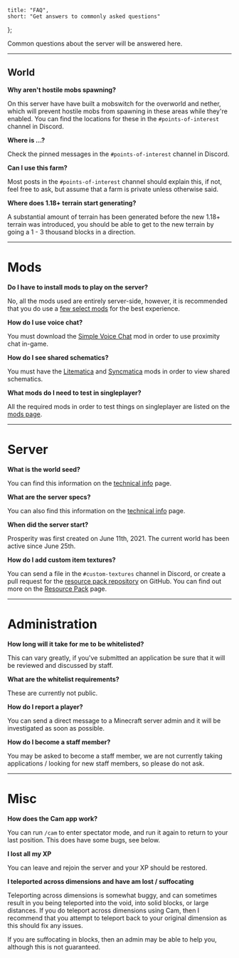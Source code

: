 	title: "FAQ",
	short: "Get answers to commonly asked questions"
};

Common questions about the server will be answered here.

---

## World

**Why aren't hostile mobs spawning?**

On this server have have built a mobswitch for the overworld and nether, which will prevent hostile mobs from spawning in these areas while they're enabled. You can find the locations for these in the `#points-of-interest` channel in Discord.

**Where is ...?**

Check the pinned messages in the `#points-of-interest` channel in Discord.

**Can I use this farm?**

Most posts in the `#points-of-interest` channel should explain this, if not, feel free to ask, but assume that a farm is private unless otherwise said.

**Where does 1.18+ terrain start generating?**

A substantial amount of terrain has been generated before the new 1.18+ terrain was introduced, you should be able to get to the new terrain by going a 1 - 3 thousand blocks in a direction.

---

# Mods

**Do I have to install mods to play on the server?**

No, all the mods used are entirely server-side, however, it is recommended that you do use a [few select mods](new-player-guide/#mods--useful-tools) for the best experience.

**How do I use voice chat?**

You must download the [Simple Voice Chat](https://www.curseforge.com/minecraft/mc-mods/simple-voice-chat/) mod in order to use proximity chat in-game.

**How do I see shared schematics?**

You must have the [Litematica](https://www.curseforge.com/minecraft/mc-mods/litematica) and [Syncmatica](https://www.curseforge.com/minecraft/mc-mods/syncmatica) mods in order to view shared schematics.

**What mods do I need to test in singleplayer?**

All the required mods in order to test things on singleplayer are listed on the [mods page](/wiki/tweaks-and-changes).

---

# Server

**What is the world seed?**

You can find this information on the [technical info](/wiki/technical-information) page.

**What are the server specs?**

You can also find this information on the [technical info](/wiki/technical-information) page.

**When did the server start?**

Prosperity was first created on June 11th, 2021. The current world has been active since June 25th.

**How do I add custom item textures?**

You can send a file in the `#custom-textures` channel in Discord, or create a pull request for the [resource pack repository](https://github.com/ProsperityMC/Prosperity-Resource-Pack) on GitHub. You can find out more on the [Resource Pack](resource-pack) page.

---

# Administration

**How long will it take for me to be whitelisted?**

This can vary greatly, if you've submitted an application be sure that it will be reviewed and discussed by staff.

**What are the whitelist requirements?**

These are currently not public.

**How do I report a player?**

You can send a direct message to a Minecraft server admin and it will be investigated as soon as possible.

**How do I become a staff member?**

You may be asked to become a staff member, we are not currently taking applications / looking for new staff members, so please do not ask.

---

# Misc

**How does the Cam app work?**

You can run `/cam` to enter spectator mode, and run it again to return to your last position. This does have some bugs, see below.

**I lost all my XP**

You can leave and rejoin the server and your XP should be restored.

**I teleported across dimensions and have am lost / suffocating**

Teleporting across dimensions is somewhat buggy, and can sometimes result in you being teleported into the void, into solid blocks, or large distances. If you do teleport across dimensions using Cam, then I recommend that you attempt to teleport back to your original dimension as this should fix any issues.

If you are suffocating in blocks, then an admin may be able to help you, although this is not guaranteed.
